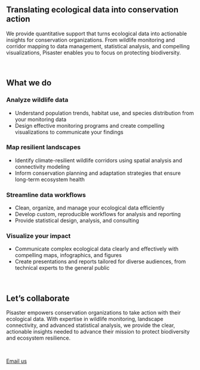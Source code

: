 ::: {.full-width}
::: {.full-width-content}
# Translating ecological data into conservation action

[We provide quantitative support that turns ecological data into actionable insights for conservation organizations. From wildlife monitoring and corridor mapping to data management, statistical analysis, and compelling visualizations, Pisaster enables you to focus on protecting biodiversity.]{.company-description}

<br>
:::
:::

:::::::::::::::::::: {.full-width .bg-light}
::: {.full-width-content}
## What we do

::::::::::::::::::: grid
:::::: {.g-col-12 .g-col-md-6}
::::: {.card-light .card .h-100}
<!-- <a href="services.qmd#analyze-wildlife-data" class="d-block text-decoration-none">  -->

:::: {.card-body .d-flex .flex-column}
::: {.top-aligned}
### Analyze wildlife data

-   Understand population trends, habitat use, and species distribution from your monitoring data
-   Design effective monitoring programs and create compelling visualizations to communicate your findings
:::
::::

</a>
:::::
::::::

:::::: {.g-col-12 .g-col-md-6}
::::: {.card-light .card .h-100}
<!-- <a href="services.qmd#design-resilient-landscapes" class="d-block text-decoration-none">  -->

:::: {.card-body .d-flex .flex-column}
::: {.top-aligned}
### Map resilient landscapes

-   Identify climate-resilient wildlife corridors using spatial analysis and connectivity modeling
-   Inform conservation planning and adaptation strategies that ensure long-term ecosystem health
:::
::::

</a>
:::::
::::::

:::::: {.g-col-12 .g-col-md-6}
::::: {.card-light .card .h-100}
<!-- <a href="services.qmd#streamline-data-workflows" class="d-block text-decoration-none">  -->

:::: {.card-body .d-flex .flex-column}
::: {.top-aligned}
### Streamline data workflows

-   Clean, organize, and manage your ecological data efficiently
-   Develop custom, reproducible workflows for analysis and reporting
-   Provide statistical design, analysis, and consulting
:::
::::

</a>
:::::
::::::

:::::: {.g-col-12 .g-col-md-6}
::::: {.card-light .card .h-100}
<!-- <a href="services.qmd#visualize-your-impact" class="d-block text-decoration-none">  -->

:::: {.card-body .d-flex .flex-column}
::: {.top-aligned}
### Visualize your impact

-   Communicate complex ecological data clearly and effectively with compelling maps, infographics, and figures
-   Create presentations and reports tailored for diverse audiences, from technical experts to the general public
:::
::::

</a>
:::::
::::::
:::::::::::::::::::

<br>
::::::::::::::::::::
:::

::: {.full-width}
::: {.full-width-content}
## Let's collaborate

[Pisaster empowers conservation organizations to take action with their ecological data. With expertise in wildlife monitoring, landscape connectivity, and advanced statistical analysis, we provide the clear, actionable insights needed to advance their mission to protect biodiversity and ecosystem resilience.]{.p-h3-font}

<br>

<!-- [Email us]{.card-link} -->

<a class="card-link" href="mailto:hello@pisaster.com?subject=Website%20inquiry">Email us</a>
:::
:::::::::::::::::::::::

